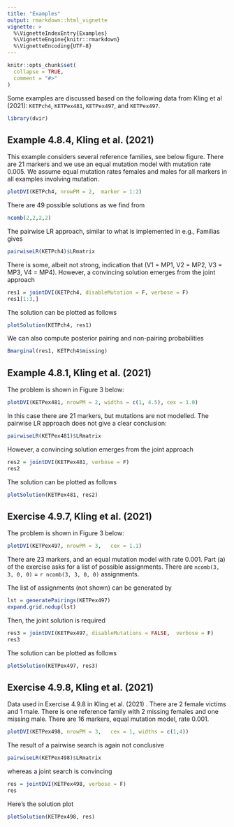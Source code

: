 ```yaml
---
title: "Examples"
output: rmarkdown::html_vignette
vignette: >
  %\VignetteIndexEntry{Examples}
  %\VignetteEngine{knitr::rmarkdown}
  %\VignetteEncoding{UTF-8}
---
```


```r
knitr::opts_chunk$set(
  collapse = TRUE,
  comment = "#>"
)
```

Some examples are discussed based on the following data from
Kling et al (2021): `KETPch4`, `KETPex481`, `KETPex497`, and `KETPex497`.

```r
library(dvir)
```

## Example 4.8.4, Kling et al. (2021)

This example considers several reference families, see below figure. There are 21 markers and we use an equal mutation model with mutation rate 0.005. We assume equal mutation rates females and males for all markers
in all examples involving mutation. 

```r
plotDVI(KETPch4, nrowPM = 2,  marker = 1:2)
```
There are 49 possible solutions as we find from

```r
ncomb(2,2,2,2)
```

The pairwise LR approach, similar to what is implemented in e.g., Familias gives
```r
pairwiseLR(KETPch4)$LRmatrix
```
There is some, albeit not strong, indication that (V1 = MP1, V2 = MP2, V3 = MP3, V4 = MP4). However,  a convincing solution emerges from the joint approach
```r
res1 = jointDVI(KETPch4, disableMutation = F, verbose = F)
res1[1:3,]
```
The solution can be plotted as follows
```r
plotSolution(KETPch4, res1)
```

We can also compute posterior pairing and non-pairing probabilities
```r
Bmarginal(res1, KETPch4$missing)
```


## Example 4.8.1, Kling et al. (2021)

The problem is shown in Figure 3 below:
```r
plotDVI(KETPex481, nrowPM = 2, widths = c(1, 4.5), cex = 1.0)
```
In this case there are 21 markers, but mutations are not modelled.
The pairwise LR approach does not give a clear conclusion:
```r
pairwiseLR(KETPex481)$LRmatrix
```
However,  a convincing solution emerges from the joint approach
```r
res2 = jointDVI(KETPex481, verbose = F)
res2
```
The solution can be plotted as follows
```r
plotSolution(KETPex481, res2)
```

## Exercise 4.9.7, Kling et al. (2021)

The problem is shown in Figure 3 below:
```r
plotDVI(KETPex497, nrowPM = 3,   cex = 1.1)
```
There are 23 markers, and an equal mutation model with rate 0.001.
Part (a) of the exercise asks for a list of possible assignments. 
There are `ncomb(3, 3, 0, 0)` = `r ncomb(3, 3, 0, 0)` assignments.

The list of assignments (not shown) can be generated by
```r
lst = generatePairings(KETPex497)
expand.grid.nodup(lst)
```
Then, the joint solution is required
```r
res3 = jointDVI(KETPex497, disableMutations = FALSE,  verbose = F)
res3
```

The solution can be plotted as follows
```r
plotSolution(KETPex497, res3)
```

## Exercise 4.9.8, Kling et al. (2021)

Data used in Exercise 4.9.8 in Kling et al. (2021) . There are 2 female victims and 1 male. There is one reference family with 2 missing females and one missing male. There are 16 markers, equal mutation model, rate 0.001.

```r
plotDVI(KETPex498, nrowPM = 3,   cex = 1, widths = c(1,4))
```

The result of a pairwise search is again not conclusive
```r
pairwiseLR(KETPex498)$LRmatrix
```
whereas a joint search is convincing
```r
res = jointDVI(KETPex498, verbose = F)
res
```
Here's the solution plot
```r
plotSolution(KETPex498, res)
```` 